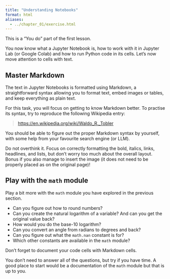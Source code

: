 ```yaml
---
title: "Understanding Notebooks"
format: html
aliases:
  - ../chapter_01/exercise.html
---
```


This is a ["You do"]{.accent} part of the first lesson.

You now know what a Jupyter Notebook is, how to work with it in Jupyter Lab
(or Google Colab) and how to run Python code in its cells. Let's now move attention to
cells with text.

## Master Markdown

The text in Jupyter Notebooks is formatted using Markdown, a straightforward syntax allowing you to format text, embed images or tables, and keep everything as plain text.

For this task, you will focus on getting to know Markdown better. To practise its syntax, try to reproduce the following Wikipedia entry:

> [https://en.wikipedia.org/wiki/Waldo_R._Tobler](https://en.wikipedia.org/wiki/Waldo_R._Tobler)

You should be able to figure out the proper Markdown syntax by yourself, with some help from your favourite search engine (or LLM).

::: {.callout-tip}
Do not overthink it. Focus on correctly formatting the bold, italics, links, headlines, and lists, but don’t worry too much about the overall layout. Bonus if you also manage to insert the image (it does not need to be properly placed as on the original page)!
:::

## Play with the `math` module

Play a bit more with the `math` module you have explored in the previous section.

- Can you figure out how to round numbers?
- Can you create the natural logarithm of a variable? And can you get the original value back?
- How would you do the base-10 logarithm?
- Can you convert an angle from radians to degrees and back?
- Can you figure out what the `math.nan` constant is for?
- Which other constants are available in the `math` module?

Don't forget to document your code cells with Markdown cells.

::: {.callout-tip}
You don't need to answer all of the questions, but try if you have time. A good place to start would be a documentation of the `math` module but that is up to you.
:::